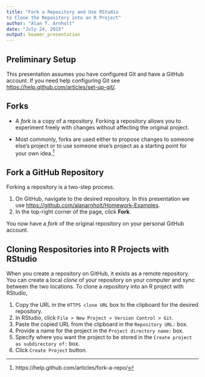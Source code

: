 ```yaml
---
title: "Fork a Repository and Use RStudio 
to Clone the Repository into an R Project"
author: "Alan T. Arnholt"
date: "July 24, 2015"
output: beamer_presentation
---
```


## Preliminary Setup

This presentation assumes you have configured Git and have a GitHub account.  If you need help configuring Git see <https://help.github.com/articles/set-up-git/>.


## Forks

* A *fork* is a copy of a repository. Forking a repository allows you to experiment freely with changes without affecting the original project.

* Most commonly, forks are used either to propose changes to someone else's project or to use someone else's project as a starting point for your own idea.^[https://help.github.com/articles/fork-a-repo/]

## Fork a GitHub Repository

Forking a repository is a two-step process. 

1.  On GitHub, navigate to the desired repository.  In this presentation we use  <https://github.com/alanarnholt/Homework-Examples>.
2. In the top-right corner of the page, click **Fork**.

You now have a *fork* of the original repository on your personal GitHub account.

## Cloning Respositories into R Projects with RStudio

When you create a repository on GitHub, it exists as a remote repository. You can create a local *clone* of your repository on your computer and sync between the two locations. To clone a repository into an R project with RStudio,

1. Copy the URL in the `HTTPS clone URL` box to the clipboard for the desired repository.
2. In RStudio, click `File > New Project > Version Control > Git`.
3. Paste the copied URL from the clipboard in the `Repository URL:` box.
4. Provide a name for the project in the `Project directory name:` box.
5. Specify where you want the project to be stored in the `Create project as subdirectory of:` box.
6. Click `Create Project` button.

